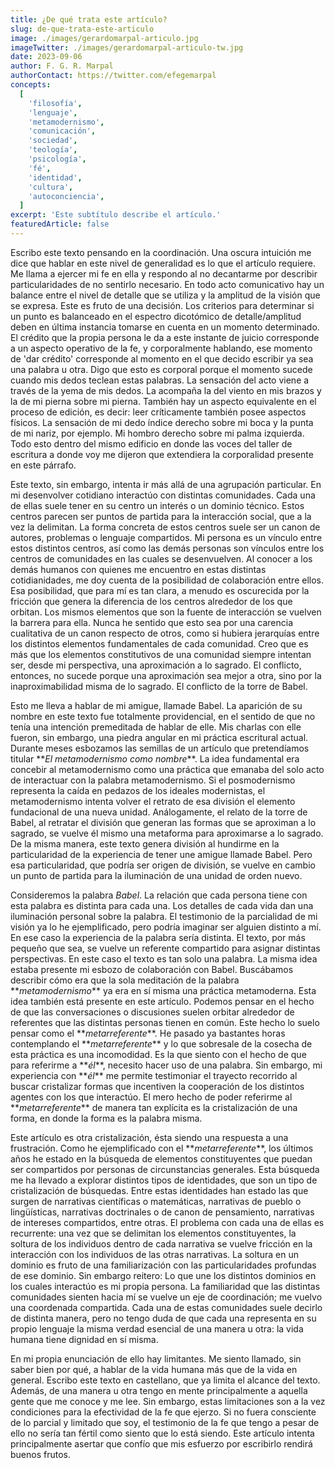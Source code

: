 ```yaml
---
title: ¿De qué trata este artículo?
slug: de-que-trata-este-articulo
image: ./images/gerardomarpal-articulo.jpg
imageTwitter: ./images/gerardomarpal-articulo-tw.jpg
date: 2023-09-06
author: F. G. R. Marpal
authorContact: https://twitter.com/efegemarpal
concepts:
  [
    'filosofía',
    'lenguaje',
    'metamodernismo',
    'comunicación',
    'sociedad',
    'teología',
    'psicología',
    'fé',
    'identidad',
    'cultura',
    'autoconciencia',
  ]
excerpt: 'Este subtítulo describe el artículo.'
featuredArticle: false
---
```


Escribo este texto pensando en la coordinación. Una oscura intuición me dice que hablar en este
nivel de generalidad es lo que el artículo requiere. Me llama a ejercer mi fe en ella y respondo al no
decantarme por describir particularidades de no sentirlo necesario. En todo acto comunicativo hay
un balance entre el nivel de detalle que se utiliza y la amplitud de la visión que se expresa. Este es
fruto de una decisión. Los criterios para determinar si un punto es balanceado en el espectro
dicotómico de detalle/amplitud deben en última instancia tomarse en cuenta en un momento
determinado. El crédito que la propia persona le da a este instante de juicio corresponde a un
aspecto operativo de la fe, y corporalmente hablando, ese momento de 'dar crédito' corresponde al
momento en el que decido escribir ya sea una palabra u otra. Digo que esto es corporal porque el
momento sucede cuando mis dedos teclean estas palabras. La sensación del acto viene a través de la
yema de mis dedos. La acompaña la del viento en mis brazos y la de mi pierna sobre mi pierna.
También hay un aspecto equivalente en el proceso de edición, es decir: leer críticamente también
posee aspectos físicos. La sensación de mi dedo índice derecho sobre mi boca y la punta de mi nariz,
por ejemplo. Mi hombro derecho sobre mi palma izquierda. Todo esto dentro del mismo edificio
en donde las voces del taller de escritura a donde voy me dijeron que extendiera la corporalidad
presente en este párrafo.

Este texto, sin embargo, intenta ir más allá de una agrupación particular. En mi desenvolver
cotidiano interactúo con distintas comunidades. Cada una de ellas suele tener en su centro un
interés o un dominio técnico. Estos centros parecen ser puntos de partida para la interacción social,
que a la vez la delimitan. La forma concreta de estos centros suele ser un canon de autores,
problemas o lenguaje compartidos. Mi persona es un vínculo entre estos distintos centros, así como
las demás personas son vínculos entre los centros de comunidades en las cuales se desenvuelven. Al
conocer a los demás humanos con quienes me encuentro en estas distintas cotidianidades, me doy
cuenta de la posibilidad de colaboración entre ellos. Esa posibilidad, que para mí es tan clara, a
menudo es oscurecida por la fricción que genera la diferencia de los centros alrededor de los que
orbitan. Los mismos elementos que son la fuente de interacción se vuelven la barrera para ella.
Nunca he sentido que esto sea por una carencia cualitativa de un canon respecto de otros, como si
hubiera jerarquías entre los distintos elementos fundamentales de cada comunidad. Creo que es
más que los elementos constitutivos de una comunidad siempre intentan ser, desde mi perspectiva,
una aproximación a lo sagrado. El conflicto, entonces, no sucede porque una aproximación sea
mejor a otra, sino por la inaproximabilidad misma de lo sagrado. El conflicto de la torre de Babel.

Esto me lleva a hablar de mi amigue, llamade Babel. La aparición de su nombre en este texto fue
totalmente providencial, en el sentido de que no tenía una intención premeditada de hablar de elle.
Mis charlas con elle fueron, sin embargo, una piedra angular en mi práctica escritural actual. Durante meses esbozamos las
semillas de un artículo que pretendíamos titular \*\*<i>El metamodernismo como nombre</i>\*\*. La idea fundamental era concebir al metamodernismo como una
práctica que emanaba del solo acto de interactuar con la palabra metamodernismo. Si el
posmodernismo representa la caída en pedazos de los ideales modernistas, el metamodernismo
intenta volver el retrato de esa división el elemento fundacional de una nueva unidad.
Análogamente, el relato de la torre de Babel, al retratar el división que generan las formas que se
aproximan a lo sagrado, se vuelve él mismo una metaforma para aproximarse a lo sagrado. De la
misma manera, este texto genera división al hundirme en la particularidad de la experiencia de tener
une amigue llamade Babel. Pero esa particularidad, que podría ser origen de división, se vuelve en
cambio un punto de partida para la iluminación de una unidad de orden nuevo.

Consideremos la palabra <i>Babel</i>. La relación que cada persona tiene con esta palabra es distinta para
cada una. Los detalles de cada vida dan una iluminación personal sobre la palabra. El testimonio de
la parcialidad de mi visión ya lo he ejemplificado, pero podría imaginar ser alguien distinto a mí. En
ese caso la experiencia de la palabra sería distinta. El texto, por más pequeño que sea, se vuelve un
referente compartido para asignar distintas perspectivas. En este caso el texto es tan solo una palabra.
La misma idea estaba presente mi esbozo de colaboración con Babel. Buscábamos describir cómo
era que la sola meditación de la palabra \*\*<i>metamodernismo</i>\*\* ya era en sí misma una práctica
metamoderna. Esta idea también está presente en este artículo. Podemos pensar en el hecho de que
las conversaciones o discusiones suelen orbitar alrededor de referentes que las distintas personas
tienen en común. Este hecho lo suelo pensar como el \*\*<i>metarreferente</i>\*\*. He pasado ya bastantes
horas contemplando el \*\*<i>metarreferente</i>\*\* y lo que sobresale de la cosecha de esta práctica es una
incomodidad. Es la que siento con el hecho de que para referirme a \*\*<i>él</i>\*\*, necesito hacer uso de una
palabra. Sin embargo, mi experiencia con \*\*<i>él</i>\*\* me permite testimoniar el trayecto recorrido al
buscar cristalizar formas que incentiven la cooperación de los distintos agentes con los que
interactúo. El mero hecho de poder referirme al \*\*<i>metarreferente</i>\*\* de manera tan explícita es la
cristalización de una forma, en donde la forma es la palabra misma.

Este artículo es otra cristalización, ésta siendo una respuesta a una frustración. Como he
ejemplificado con el \*\*<i>metarreferente</i>\*\*, los últimos años he estado en la búsqueda de elementos
constituyentes que puedan ser compartidos por personas de circunstancias generales. Esta
búsqueda me ha llevado a explorar distintos tipos de identidades, que son un tipo de cristalización
de búsquedas. Entre estas identidades han estado las que surgen de narrativas científicas o
matemáticas, narrativas de pueblo o lingüísticas, narrativas doctrinales o de canon de pensamiento,
narrativas de intereses compartidos, entre otras. El problema con cada una de ellas es recurrente:
una vez que se delimitan los elementos constituyentes, la soltura de los individuos dentro de cada
narrativa se vuelve fricción en la interacción con los individuos de las otras narrativas. La soltura en
un dominio es fruto de una familiarización con las particularidades profundas de ese dominio. Sin
embargo reitero: Lo que une los distintos dominios en los cuales interactúo es mi propia persona.
La familiaridad que las distintas comunidades sienten hacia mí se vuelve un eje de coordinación; me
vuelvo una coordenada compartida. Cada una de estas comunidades suele decirlo de distinta
manera, pero no tengo duda de que cada una representa en su propio lenguaje la misma verdad
esencial de una manera u otra: la vida humana tiene dignidad en sí misma.

En mi propia enunciación de ello hay limitantes. Me siento llamado, sin saber bien por qué, a
hablar de la vida humana más que de la vida en general. Escribo este texto en castellano, que ya
limita el alcance del texto. Además, de una manera u otra tengo en mente principalmente a aquella
gente que me conoce y me lee. Sin embargo, estas limitaciones son a la vez condiciones para la
efectividad de la fe que ejerzo. Si no fuera consciente de lo parcial y limitado que soy, el testimonio
de la fe que tengo a pesar de ello no sería tan fértil como siento que lo está siendo. Este artículo
intenta principalmente asertar que confío que mis esfuerzo por escribirlo rendirá buenos frutos.
